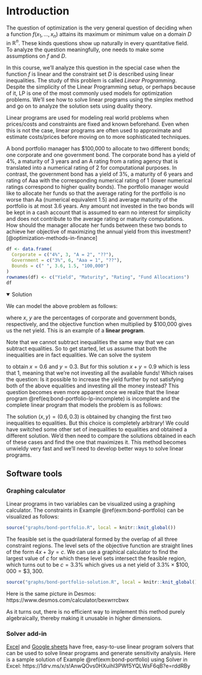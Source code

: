 # Introduction

The question of optimization is the very general question of deciding when a function $f(x_1, \dots, x_n)$ attains its maximum or minimum value on a domain $D$ in $\mathbb{R}^n$. 
\begin{align}
\mbox{optimize: } && f(x_1, \dots, x_n) & \\
\mbox{subject to: } && (x_1, \dots, x_n) &\in D.
\end{align}
These kinds questions show up naturally in every quantitative field.
To analyze the question meaningfully, one needs to make some assumptions on $f$ and $D$. 

In this course, we'll analyze this question in the special case when the function $f$ is linear and the constraint set $D$ is described using linear inequalities. The study of this problem is called *Linear Programming*. Despite the simplicity of the Linear Programming setup, or perhaps because of it, LP is one of the most commonly used models for optimization problems. We'll see how to solve linear programs using the simplex method and go on to analyze the solution sets using duality theory. 

Linear programs are used for modeling real world problems when prices/costs and constraints are fixed and known beforehand.
Even when this is not the case, linear programs are often used to approximate and estimate costs/prices before moving on to more sophisticated techniques.


::: {.example #bond-portfolio}
A bond portfolio manager has $100,000 to allocate to two different bonds; one corporate and one government bond. 
The corporate bond has a yield of 4%, a maturity of 3 years and an A rating from a rating agency that is translated into a numerical rating of 2 for computational purposes. 
In contrast, the government bond has a yield of 3%, a maturity of 6 years and rating of Aaa with the corresponding numerical rating of 1 (lower numerical ratings correspond to higher quality bonds). The portfolio manager would like to allocate her funds so that the average rating for the portfolio is no worse than Aa (numerical equivalent 1.5) and average maturity of the portfolio is at most 3.6 years. 
Any amount not invested in the two bonds will be kept in a cash account that is assumed to earn no interest for simplicity and does not contribute to the average rating or maturity computations. 
How should the manager allocate her funds between these two bonds to achieve her objective of maximizing the annual yield from this investment? [@optimization-methods-in-finance]

```r

df <- data.frame(
  Corporate = c("4%", 3, "A = 2", "??"),
  Government = c("3%", 6, "Aaa = 1", "??"),
  Bounds = c(" ", 3.6, 1.5, "100,000")
)
rownames(df) <- c("Yield", "Maturity", "Rating", "Fund Allocations")
df
```
:::


<details open=TRUE>
<summary>Solution</summary>

We can model the above problem as follows:

\begin{equation}
  \begin{array}{rrrrrr}
  \mbox{maximize:} & 4x & + & 3y \\
  \mbox{subject to:}
    & 3x & + & 6y & \le & 3.6 \\
    & 2x & + & y & \le & 1.5 
    % & x & + & y & \le & 1 \\
    % & x & , & y & \ge & 0,
  \end{array}
  (\#eq:bond-portfolio-lp-incomplete)
\end{equation}

where $x$, $y$ are the percentages of corporate and government bonds, respectively, and the objective function when multiplied by $100,000 gives us the net yield. This is an example of a **linear program**.

Note that we cannot subtract inequalities the same way that we can subtract equalities. So to get started, let us assume that both the inequalities are in fact equalities. We can solve the system 

\begin{equation}
  \begin{array}{rrrrrl}
    & 3x & + & 6y & = & 3.6 \\
    & 2x & + & y & = & 1.5
  \end{array}
\end{equation}

to obtain $x = 0.6$ and $y = 0.3$. But for this solution $x + y = 0.9$ which is less that 1, meaning that we're not investing all the available funds! Which raises the question: Is it possible to increase the yield further by not satisfying both of the above equalities and investing all the money instead? This question becomes even more apparent once we realize that the linear program \@ref(eq:bond-portfolio-lp-incomplete) is incomplete and the complete linear program that models the problem is as follows:

\begin{equation}
  \begin{array}{rrrrrl}
  \mbox{maximize:} & 4x & + & 3y \\
  \mbox{subject to:}
    & 3x & + & 6y & \le & 3.6 \\
    & 2x & + & y & \le & 1.5 \\
    & x & + & y & \le & 1 \\
    & x &  &  & \ge & 0 \\
    &   &  & y & \ge & 0.
  \end{array}
  (\#eq:bond-portfolio-lp)
\end{equation}

The solution $(x, y) = (0.6, 0.3)$ is obtained by changing the first two inequalities to equalities. But this choice is completely arbitrary! We could have switched some other set of inequalities to equalities and obtained a different solution. We'd then need to compare the solutions obtained in each of these cases and find the one that maximizes it. This method becomes unwieldy very fast and we'll need to develop better ways to solve linear programs. 
</details>

## Software tools

### Graphing calculator

Linear programs in two variables can be visualized using a graphing calculator. The constraints in Example \@ref(exm:bond-portfolio) can be visualized as follows:


```r

source("graphs/bond-portfolio.R", local = knitr::knit_global())

```

The feasible set is the quadrilateral formed by the overlap of all three constraint regions. The level sets of the objective function are straight lines of the form $4x + 3y = c$. We can use a graphical calculator to find the largest value of $c$ for which these level sets intersect the feasible region, which turns out to be $c = 3.3\%$ which gives us a net yield of $3.3\% \times \$100,000 = \$3,300$.


```r

source("graphs/bond-portfolio-solution.R", local = knitr::knit_global())

```

Here is the same picture in Desmos: https://www.desmos.com/calculator/bexwrrcbwx 

As it turns out, there is no efficient way to implement this method purely algebraically, thereby making it unusable in higher dimensions.

### Solver add-in 

[Excel](https://support.microsoft.com/en-us/office/load-the-solver-add-in-in-excel-612926fc-d53b-46b4-872c-e24772f078ca) and [Google sheets](https://workspace.google.com/marketplace/app/solver/539454054595) have free, easy-to-use linear program solvers that can be used to solve linear programs and generate sensitivity analysis. Here is a sample solution of Example \@ref(exm:bond-portfolio) using Solver in Excel: https://1drv.ms/x/s!AnwQOvs0HXuihl3PWf5YQLWsF6qB?e=rddRBy
